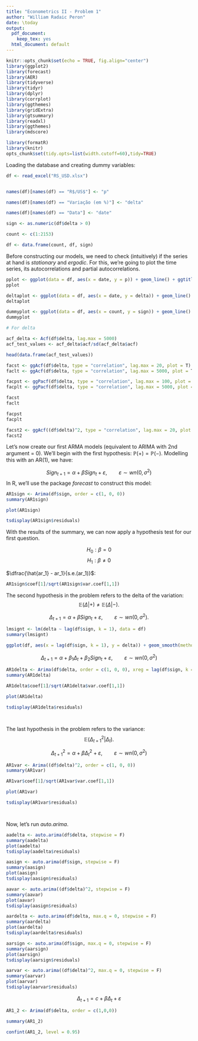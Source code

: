 ---
title: "Econometrics II - Problem 1"
author: "William Radaic Peron"
date: \today
output:
  pdf_document: 
    keep_tex: yes
  html_document: default
---

```{r setup, include=FALSE}
knitr::opts_chunk$set(echo = TRUE, fig.align="center")
library(ggplot2)
library(forecast)
library(AER)
library(tidyverse)
library(tidyr)
library(dplyr)
library(corrplot)
library(ggthemes)
library(gridExtra)
library(gtsummary)
library(readxl)
library(ggthemes)
library(mdscore)

library(formatR)
library(knitr)
opts_chunk$set(tidy.opts=list(width.cutoff=60),tidy=TRUE)

```

Loading the database and creating dummy variables:

```{r database}

df <- read_excel("RS_USD.xlsx")


names(df)[names(df) == "R$/US$"] <- "p"

names(df)[names(df) == "Variação (em %)"] <- "delta"

names(df)[names(df) == "Data"] <- "date"

sign <- as.numeric(df$delta > 0)

count <- c(1:2153)

df <- data.frame(count, df, sign)

```


Before constructing our models, we need to check (intuitively) if the series at hand is *stationary* and *ergodic*. For this, we're going to plot the time series, its autocorrelations and partial autocorrelations.

``` {r plots}

pplot <- ggplot(data = df, aes(x = date, y = p)) + geom_line() + ggtitle("USD/BRL, Price") + theme_few()
pplot 

deltaplot <- ggplot(data = df, aes(x = date, y = delta)) + geom_line() + ggtitle("USD/BRL, %") + theme_few()
deltaplot 

dummyplot <- ggplot(data = df, aes(x = count, y = sign)) + geom_line() + ggtitle("USD/BRL, +/-") + xlim(1,200) + theme_few()
dummyplot

# For delta

acf_delta <- Acf(df$delta, lag.max = 5000)
acf_test_values <- acf_delta$acf/sd(acf_delta$acf)

head(data.frame(acf_test_values))

facst <- ggAcf(df$delta, type = "correlation", lag.max = 20, plot = T) + theme_few()
faclt <- ggAcf(df$delta, type = "correlation", lag.max = 5000, plot = T) + theme_few()

facpst <- ggPacf(df$delta, type = "correlation", lag.max = 100, plot = T) + theme_few()
facplt <- ggPacf(df$delta, type = "correlation", lag.max = 5000, plot = T) + theme_few()

facst
faclt

facpst
facplt

facst2 <- ggAcf((df$delta)^2, type = "correlation", lag.max = 20, plot = T) + theme_few()
facst2

```

Let's now create our first ARMA models (equivalent to ARIMA with 2nd argument = 0). We'll begin with the first hypothesis: $\mathbb{P}(+) = \mathbb{P}(-).$ Modelling this with an AR(1), we have:

$$Sign_{t+1} = \alpha + \beta Sign_t + \varepsilon, \hspace{2em} \varepsilon \sim wn(0, \sigma^2)$$
In R, we'll use the package *forecast* to construct this model:

```{r AR(1)}

AR1sign <- Arima(df$sign, order = c(1, 0, 0))
summary(AR1sign)

plot(AR1sign)

tsdisplay(AR1sign$residuals)


```

With the results of the summary, we can now apply a hypothesis test for our first question.\footnote{Testing $\beta$ is equivalent to testing $\gamma$.}

$$ H_0: \beta = 0$$
$$H_1: \beta \neq 0$$

$\dfrac{\hat{ar_1} - ar_1}{s.e.(ar_1)}$:

``` {r ht 1}

AR1sign$coef[1]/sqrt(AR1sign$var.coef[1,1])


```


The second hypothesis in the problem refers to the delta of the variation: 
$$\mathbb{E}(\Delta | + ) \neq \mathbb{E}(\Delta | - ).$$

$$\Delta_{t+1} = \alpha + \beta Sign_t + \varepsilon, \hspace{2em} \varepsilon \sim wn(0, \sigma^2).$$
``` {r lm signt}

lmsignt <- lm(delta ~ lag(df$sign, k = 1), data = df)
summary(lmsignt)

ggplot(df, aes(x = lag(df$sign, k = 1), y = delta)) + geom_smooth(method = "lm")

```


$$\Delta_{t+1} = \alpha + \beta_1 \Delta_t + \beta_2Sign_t + \varepsilon, \hspace{2em} \varepsilon \sim wn(0, \sigma^2)$$

``` {r delta 1}

AR1delta <- Arima(df$delta, order = c(1, 0, 0), xreg = lag(df$sign, k = 1))
summary(AR1delta)

AR1delta$coef[1]/sqrt(AR1delta$var.coef[1,1])

plot(AR1delta)

tsdisplay(AR1delta$residuals)




```



The last hypothesis in the problem refers to the variance: 
$$\mathbb{E}(\Delta_{t+1}^2 | \Delta_t).$$

$$\Delta^2_{t+1} = \alpha + \beta \Delta^2_t + \varepsilon, \hspace{2em} \varepsilon \sim wn(0, \sigma^2)$$

``` {r var1}

AR1var <- Arima((df$delta)^2, order = c(1, 0, 0))
summary(AR1var)

AR1var$coef[1]/sqrt(AR1var$var.coef[1,1])

plot(AR1var)

tsdisplay(AR1var$residuals)




```

Now, let's run *auto.arima*. 

``` {r auto arima}

aadelta <- auto.arima(df$delta, stepwise = F)
summary(aadelta)
plot(aadelta)
tsdisplay(aadelta$residuals)

aasign <- auto.arima(df$sign, stepwise = F)
summary(aasign)
plot(aasign)
tsdisplay(aasign$residuals)

aavar <- auto.arima((df$delta)^2, stepwise = F)
summary(aavar)
plot(aavar)
tsdisplay(aasign$residuals)

aardelta <- auto.arima(df$delta, max.q = 0, stepwise = F)
summary(aardelta)
plot(aardelta)
tsdisplay(aardelta$residuals)

aarsign <- auto.arima(df$sign, max.q = 0, stepwise = F)
summary(aarsign)
plot(aarsign)
tsdisplay(aarsign$residuals)

aarvar <- auto.arima((df$delta)^2, max.q = 0, stepwise = F)
summary(aarvar)
plot(aarvar)
tsdisplay(aarvar$residuals)


```

$$ \Delta_{t+1} = c + \beta \Delta_t + \varepsilon$$ 



``` {r AR(1) tutorial}

AR1_2 <- Arima(df$delta, order = c(1,0,0))

summary(AR1_2)

confint(AR1_2, level = 0.95)


```